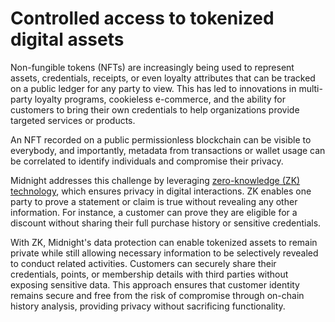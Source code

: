 ---
---

# Controlled access to tokenized digital assets

Non-fungible tokens (NFTs) are increasingly being used to represent assets, credentials, receipts, or even loyalty attributes that can be tracked on a public ledger for any party to view. This has led to innovations in multi-party loyalty programs, cookieless e-commerce, and the ability for customers to bring their own credentials to help organizations provide targeted services or products.

An NFT recorded on a public permissionless blockchain can be visible to everybody, and importantly, metadata from transactions or wallet usage can be correlated to identify individuals and compromise their privacy.

Midnight addresses this challenge by leveraging [zero-knowledge (ZK) technology](../../understanding-midnights-technology/), which ensures privacy in digital interactions. ZK enables one party to prove a statement or claim is true without revealing any other information. For instance, a customer can prove they are eligible for a discount without sharing their full purchase history or sensitive credentials.

With ZK, Midnight's data protection can enable tokenized assets to remain private while still allowing necessary information to be selectively revealed to conduct related activities. Customers can securely share their credentials, points, or membership details with third parties without exposing sensitive data. This approach ensures that customer identity remains secure and free from the risk of compromise through on-chain history analysis, providing privacy without sacrificing functionality.

